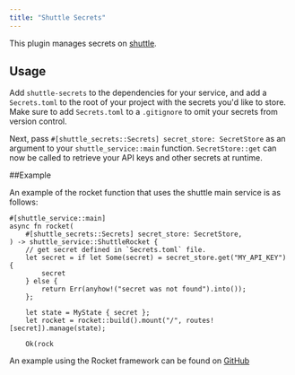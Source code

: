 ```yaml
---
title: "Shuttle Secrets"
---
```


This plugin manages secrets on [shuttle](https://www.shuttle.rs).

## Usage
Add `shuttle-secrets` to the dependencies for your service, and add a `Secrets.toml` to the root of your project
with the secrets you'd like to store. Make sure to add `Secrets.toml` to a `.gitignore` to omit your secrets from version control.

Next, pass `#[shuttle_secrets::Secrets] secret_store: SecretStore` as an argument to your `shuttle_service::main` function.
`SecretStore::get` can now be called to retrieve your API keys and other secrets at runtime.

##Example

An example of the rocket function that uses the shuttle main service is as follows:
```
#[shuttle_service::main]
async fn rocket(
    #[shuttle_secrets::Secrets] secret_store: SecretStore,
) -> shuttle_service::ShuttleRocket {
    // get secret defined in `Secrets.toml` file.
    let secret = if let Some(secret) = secret_store.get("MY_API_KEY") {
        secret
    } else {
        return Err(anyhow!("secret was not found").into());
    };

    let state = MyState { secret };
    let rocket = rocket::build().mount("/", routes![secret]).manage(state);

    Ok(rock
```

An example using the Rocket framework can be found on [GitHub](https://github.com/shuttle-hq/shuttle/tree/main/examples/rocket/secrets)
